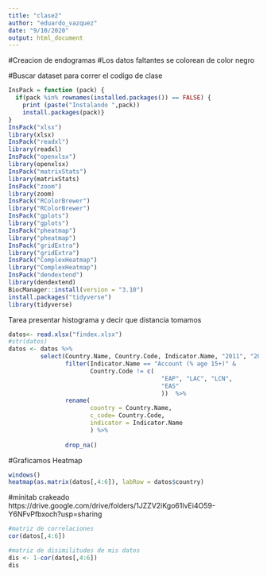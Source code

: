 ```yaml
---
title: "clase2"
author: "eduardo_vazquez"
date: "9/10/2020"
output: html_document
---
```


#Creacion de endogramas
#Los datos faltantes se colorean de color negro

#Buscar dataset para correr el codigo de clase


```r

InsPack = function (pack) {
  if(pack %in% rownames(installed.packages()) == FALSE) {
    print (paste("Instalando ",pack))
    install.packages(pack)}
} 
InsPack("xlsx")
library(xlsx)
InsPack("readxl")
library(readxl)
InsPack("openxlsx")
library(openxlsx)
InsPack("matrixStats")
library(matrixStats)
InsPack("zoom")
library(zoom)
InsPack("RColorBrewer")
library("RColorBrewer")
InsPack("gplots")
library("gplots")
InsPack("pheatmap")
library("pheatmap")
InsPack("gridExtra")
library("gridExtra")
InsPack("ComplexHeatmap")
library("ComplexHeatmap")
InsPack("dendextend")
library(dendextend)
BiocManager::install(version = "3.10")
install.packages("tidyverse")
library(tidyverse)
```


Tarea presentar histograma y decir que distancia tomamos

```r

datos<- read.xlsx("findex.xlsx")
#str(datos)
datos <- datos %>%
         select(Country.Name, Country.Code, Indicator.Name, "2011", "2014", "2017") %>%
                filter(Indicator.Name == "Account (% age 15+)" &
                       Country.Code != c(
                                           "EAP", "LAC", "LCN",
                                           "EAS"
                                           ))  %>%
                rename(
                       country = Country.Name,
                       c_code= Country.Code,
                       indicator = Indicator.Name
                       ) %>%
              
                drop_na()


```


#Graficamos Heatmap

```r

windows()
heatmap(as.matrix(datos[,4:6]), labRow = datos$country)

```


#minitab crakeado
https://drive.google.com/drive/folders/1JZZV2iKgo61lvEi4O59-Y6NFvPfbxoch?usp=sharing

```r
#matriz de correlaciones
cor(datos[,4:6])

#matriz de disimilitudes de mis datos
dis <- 1-cor(datos[,4:6])
dis
```





